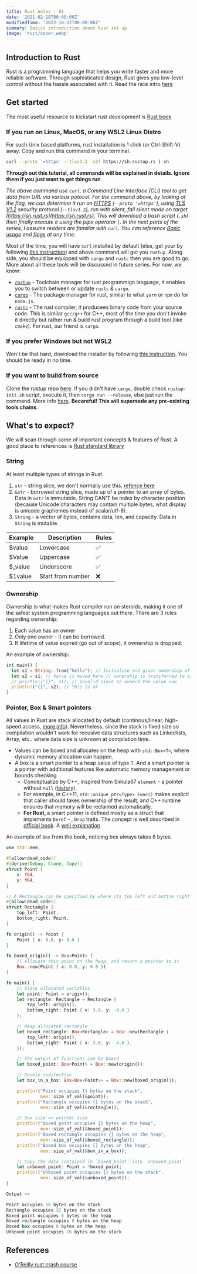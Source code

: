 ```yaml
---
title: Rust notes - 01
date: '2021-02-18T00:00:00Z'
modifiedTime: '2022-10-22T00:00:00Z'
summary: Basics introduction about Rust set up
image: 'rust/cover.webp'
---
```


## Introduction to Rust

Rust is a programming language that helps you write faster and more reliable software. Through sophisticated design, Rust gives you low-level control without the hassle associated with it. Read the nice intro [here](https://doc.rust-lang.org/book/ch00-00-introduction.html)

## Get started

The most useful resource to kickstart rust development is [Rust book](https://doc.rust-lang.org/book/v)

### If you run on Linux, MacOS, or any WSL2 Linux Distro

For such Unix based platforms, rust installation is 1 click (or Ctrl-Shift-V) away. Copy and run this command in your terminal.

```bash
curl --proto '=https' --tlsv1.2 -sSf https://sh.rustup.rs | sh
```

**Through out this tutorial, all commands will be explained in details. Ignore them if you just want to get things run**

_The above command use `curl`, a Command Line Interface (CLI) tool to get data from URL via various potocol.
For the command above, by looking at the flag, we can determine it run on [HTTPS](https://www.cloudflare.com/learning/ssl/what-is-https/)
(`--proto '=https'`), using [TLS V1.2](https://datatracker.ietf.org/doc/html/rfc5246) security protocol (`--tlsv1.2`), run with silent,
fail silent mode on target [https://sh.rust.rs](https://sh.rust.rs). This will download a bash script (`.sh`) then finally execute it
using the pipe operator `|`. In the next parts of the series, I assume readers are familiar with `curl`. You can reference
[Basic usage](https://everything.curl.dev/cmdline) and [flags](https://gist.github.com/eneko/dc2d8edd9a4b25c5b0725dd123f98b10) at any time._

Most of the time, you will have `curl` installed by default (else, get your by following [this instruction](https://help.ubidots.com/en/articles/2165289-learn-how-to-install-run-curl-on-windows-macosx-linux)) and above command will get you `rustup`. Along side, you should be equipped with `cargo` and `rustc` then you are good to go. More about all these tools will be discussed in future series. For now, we know:

- [`rustup`](https://rust-lang.github.io/rustup/) - Toolchain manager for rust programmign language, it enables you to switch between or update `rustc` & `cargo`.
- [`cargo`](https://doc.rust-lang.org/cargo/) - The package manager for rust, similar to what `yarn` or `npm` do for `node.js`.
- [`rustc`](https://doc.rust-lang.org/stable/rustc/) - The rust compiler, it producees binary code from your source code. This is similar `gcc/g++` for C++, most of the time you don't invoke it directly but rather run & build rust program through a build tool (like `cmake`). For rust, our friend is `cargo`.

### If you prefer Windows but not WSL2

Won't be that hard, download the installer by following [this instruction](https://www.rust-lang.org/tools/install). You should be ready in no time.

### If you want to build from source

Clone the rustup repo [here](https://github.com/rust-lang/rustup). If you didn't have `cargo`, double check `rustup-init.sh` script, execute it, then `cargo run --release`, else just run the command. More info [here](https://rust-lang.github.io/rustup/installation/other.html#msvc). **Becareful! This will supersede any pre-existing tools chains**.

## What's to expect?

We will scan through some of important concepts & features of Rust. A good place to references is [Rust standard library](https://doc.rust-lang.org/stable/std)

### String

At least multiple types of strings in Rust.

1. `str` - string slice, we don't normally use this, [refence here](https://doc.rust-lang.org/std/primitive.str.html)
2. `&str` - borrowed string slice, made up of a pointer to an array of bytes. Data in `&str` is immutable. String CAN'T be index by
   character position (because Unicode characters may contain multiple bytes, what display is unicode graphemes instead of scalar/utf-8).
3. `String` - a vector of bytes, contains data, len, and capacity. Data in `String` is mutable.

| Example  | Description       | Rules |
| -------- | ----------------- | ----- |
| $value   | Lowercase         | ✅    |
| $Value   | Uppercase         | ✅    |
| $\_value | Underscore        | ✅    |
| $1value  | Start from number | ❌    |

### Ownership

Ownership is what makes Rust compiler run on steroids, making it one of the safest system programming languages out there.
There are 3 rules regarding ownership:

1. Each value has an owner
2. Only one owner - it can be borrowed.
3. If lifetime of value expired (go out of scope), it ownership is dropped.

An example of ownership:

```rs
int main() {
  let s1 = String::from("hello"); // Initialize and given ownership of this string
  let s2 = s1; // Value is moved here // ownership is transferred to s2.
  // println!("{}", s1); // Invalid since s2 ownerd the value now
  println!("{}", s2); // This is ok
}
```

### Pointer, Box & Smart pointers

All values in Rust are stack allocated by default (continous/linear, high-speed access, [more info](https://www.guru99.com/stack-vs-heap.html)).
Nevertheless, since the stack is fixed size so compilation wouldn't work for recusive data structures such as Linkedlists, Array, etc.. where
data size is unknown at compilation time.

- Values can be boxed and allocates on the heap with `std::Box<T>`, where dynamic memory
  allocation can happen.
- A box is a smart pointer to a heap value of type `T`. And a smart pointer is a pointer with additional features like automatic
  memory management or bounds checking
  - Conceptualize by C++, inspired from Simula67 `element` - a pointer without `null` ([history](https://en.wikipedia.org/wiki/Smart_pointer#history)).
  - For example, in C++11, `std::unique_ptr<Type> Func()` makes explicit that caller should takes ownership of the result, and C++ runtime ensures that memory will be reclaimed automatically.
  - <strong>For Rust, </strong> a smart pointer is defined mostly as a struct that
    implements `Deref` - , `Drop` traits. The concept is well described in [official
    book](https://doc.rust-lang.org/book/ch15-00-smart-pointers.html). A [well explanation](https://youtu.be/KYJ95TxEC18)

An example of `Box` from the book, noticing box always takes 8 bytes.

```rs
use std::mem;

#[allow(dead_code)]
#[derive(Debug, Clone, Copy)]
struct Point {
    x: f64,
    y: f64,
}

// A Rectangle can be specified by where its top left and bottom right corners are in space
#[allow(dead_code)]
struct Rectangle {
    top_left: Point,
    bottom_right: Point,
}

fn origin() -> Point {
    Point { x: 0.0, y: 0.0 }
}

fn boxed_origin() -> Box<Point> {
    // Allocate this point on the heap, and return a pointer to it
    Box::new(Point { x: 0.0, y: 0.0 })
}

fn main() {
    // Stack allocated variables
    let point: Point = origin();
    let rectangle: Rectangle = Rectangle {
        top_left: origin(),
        bottom_right: Point { x: 3.0, y: -4.0 }
    };

    // Heap allocated rectangle
    let boxed_rectangle: Box<Rectangle> = Box::new(Rectangle {
        top_left: origin(),
        bottom_right: Point { x: 3.0, y: -4.0 },
    });

    // The output of functions can be boxed
    let boxed_point: Box<Point> = Box::new(origin());

    // Double indirection
    let box_in_a_box: Box<Box<Point>> = Box::new(boxed_origin());

    println!("Point occupies {} bytes on the stack",
             mem::size_of_val(&point));
    println!("Rectangle occupies {} bytes on the stack",
             mem::size_of_val(&rectangle));

    // box size == pointer size
    println!("Boxed point occupies {} bytes on the heap",
             mem::size_of_val(&boxed_point));
    println!("Boxed rectangle occupies {} bytes on the heap",
             mem::size_of_val(&boxed_rectangle));
    println!("Boxed box occupies {} bytes on the heap",
             mem::size_of_val(&box_in_a_box));

    // Copy the data contained in `boxed_point` into `unboxed_point`
    let unboxed_point: Point = *boxed_point;
    println!("Unboxed point occupies {} bytes on the stack",
             mem::size_of_val(&unboxed_point));
}

Output >>

Point occupies 16 bytes on the stack
Rectangle occupies 32 bytes on the stack
Boxed point occupies 8 bytes on the heap
Boxed rectangle occupies 8 bytes on the heap
Boxed box occupies 8 bytes on the heap
Unboxed point occupies 16 bytes on the stack
```

## References

- [O'Reilly rust crash course](https://learning.oreilly.com/videos/ultimate-rust-crash/9781800563902/)
